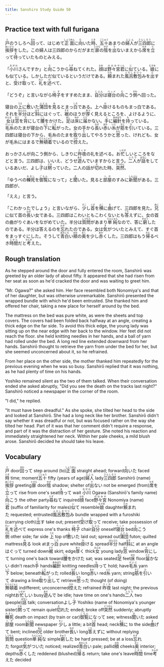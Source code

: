 ```yaml
---
title: Sanshiro Study Guide 50
---
```


## Practice text with full furigana

<p>
<ruby><rb>戸</rb><rt>と</rt></ruby>のうしろへ<ruby><rb>回</rb><rt>まわ</rt></ruby>って、はじめて<ruby><rb>正面</rb><rt>しょうめん</rt></ruby>に<ruby><rb>向</rb><rt>む</rt></ruby>いた<ruby><rb>時</rb><rt>とき</rt></ruby>、<ruby><rb>五十</rb><rt>ごじゅう</rt></ruby>あまりの<ruby><rb>婦人</rb><rt>ふじん</rt></ruby>が<ruby><rb>三四郎</rb><rt>さんしろう</rt></ruby>に<ruby><rb>挨拶</rb><rt>あいさつ</rt></ruby>をした。この婦人は三四郎のからだがまだ<ruby><rb>扉</rb><rt>とびら</rt></ruby>の<ruby><rb>陰</rb><rt>かげ</rt></ruby>を<ruby><rb>出</rb><rt>で</rt></ruby>ないまえから<ruby><rb>席</rb><rt>せき</rt></ruby>を<ruby><rb>立</rb><rt>た</rt></ruby>って<ruby><rb>待</rb><rt>ま</rt></ruby>っていたものとみえる。
</p>

<p>
「<ruby><rb>小川</rb><rt>おがわ</rt></ruby>さんですか」と<ruby><rb>向</rb><rt>む</rt></ruby>こうから<ruby><rb>尋</rb><rt>たず</rt></ruby>ねてくれた。<ruby><rb>顔</rb><rt>かお</rt></ruby>は<ruby><rb>野々宮</rb><rt>ののみや</rt></ruby><ruby><rb>君</rb><rt>くん</rt></ruby>に<ruby><rb>似</rb><rt>に</rt></ruby>ている。<ruby><rb>娘</rb><rt>むすめ</rt></ruby>にも似ている。しかしただ似ているというだけである。<ruby><rb>頼</rb><rt>たの</rt></ruby>まれた<ruby><rb>風呂敷包</rb><rt>ふろしきづつ</rt></ruby>みを<ruby><rb>出</rb><rt>だ</rt></ruby>すと、<ruby><rb>受</rb><rt>う</rt></ruby>け<ruby><rb>取</rb><rt>と</rt></ruby>って、<ruby><rb>礼</rb><rt>れい</rt></ruby>を<ruby><rb>述</rb><rt>の</rt></ruby>べて、
</p>

<p>
「どうぞ」と言いながら<ruby><rb>椅子</rb><rt>いす</rt></ruby>をすすめたまま、<ruby><rb>自分</rb><rt>じぶん</rt></ruby>は<ruby><rb>寝台</rb><rt>ベッド</rt></ruby>の<ruby><rb>向</rb><rt>む</rt></ruby>こう<ruby><rb>側</rb><rt>がわ</rt></ruby>へ回った。
</p>

<p>
寝台の<ruby><rb>上</rb><rt>うえ</rt></ruby>に<ruby><rb>敷</rb><rt>し</rt></ruby>いた<ruby><rb>蒲団</rb><rt>ふとん</rt></ruby>を<ruby><rb>見</rb><rt>み</rt></ruby>るとまっ<ruby><rb>白</rb><rt>しろ</rt></ruby>である。上へ<ruby><rb>掛</rb><rt>か</rt></ruby>けるものもまっ白である。それを<ruby><rb>半分</rb><rt>はんぶん</rt></ruby>ほど<ruby><rb>斜</rb><rt>はす</rt></ruby>にはぐって、<ruby><rb>裾</rb><rt>すそ</rt></ruby>のほうが<ruby><rb>厚</rb><rt>あつ</rt></ruby>く見えるところを、よけるように、<ruby><rb>女</rb><rt>おんな</rt></ruby>は<ruby><rb>窓</rb><rt>まど</rt></ruby>を<ruby><rb>背</rb><rt>せ</rt></ruby>にして<ruby><rb>腰</rb><rt>こし</rt></ruby>をかけた。<ruby><rb>足</rb><rt>あし</rt></ruby>は<ruby><rb>床</rb><rt>ゆか</rt></ruby>に<ruby><rb>届</rb><rt>とど</rt></ruby>かない。<ruby><rb>手</rb><rt>て</rt></ruby>に<ruby><rb>編針</rb><rt>あみばり</rt></ruby>を<ruby><rb>持</rb><rt>も</rt></ruby>っている。<ruby><rb>毛糸</rb><rt>けいと</rt></ruby>のたまが寝台の<ruby><rb>下</rb><rt>した</rt></ruby>に<ruby><rb>転</rb><rt>ころ</rt></ruby>がった。女の手から<ruby><rb>長</rb><rt>なが</rt></ruby>い<ruby><rb>赤</rb><rt>あか</rt></ruby>い<ruby><rb>糸</rb><rt>いと</rt></ruby>が<ruby><rb>筋</rb><rt>すじ</rt></ruby>を<ruby><rb>引</rb><rt>ひ</rt></ruby>いている。三四郎は寝台の下から、毛糸のたまを<ruby><rb>取</rb><rt>と</rt></ruby>り<ruby><rb>出</rb><rt>だ</rt></ruby>してやろうかと<ruby><rb>思</rb><rt>おも</rt></ruby>った、けれども、女が毛糸にはまるで<ruby><rb>無頓着</rb><rt>むとんじゃく</rt></ruby>でいるので<ruby><rb>控</rb><rt>ひか</rt></ruby>えた。
</p>

<p>
おっかさんが向こう側から、しきりに<ruby><rb>昨夜</rb><rt>さくや</rt></ruby>の礼を述べる。お<ruby><rb>忙</rb><rt>いそが</rt></ruby>しいところをなどと言う。三四郎は、いいえ、どうせ<ruby><rb>遊</rb><rt>あそ</rt></ruby>んでいますからと言う。<ruby><rb>二人</rb><rt>ふたり</rt></ruby>が<ruby><rb>話</rb><rt>はなし</rt></ruby>をしているあいだ、よし<ruby><rb>子</rb><rt>こ</rt></ruby>は<ruby><rb>黙</rb><rt>だま</rt></ruby>っていた。二人の話が<ruby><rb>切</rb><rt>き</rt></ruby>れた時、<ruby><rb>突然</rb><rt>とつぜん</rt></ruby>、
</p>

<p>
「ゆうべの<ruby><rb>轢死</rb><rt>れきし</rt></ruby>を<ruby><rb>御覧</rb><rt>ごらん</rt></ruby>になって」と<ruby><rb>聞</rb><rt>き</rt></ruby>いた。見ると<ruby><rb>部屋</rb><rt>へや</rt></ruby>のすみに<ruby><rb>新聞</rb><rt>しんぶん</rt></ruby>がある。三四郎が、
</p>

「ええ」と言う。

<p>
「こわかったでしょう」と言いながら、<ruby><rb>少</rb><rt>すこ</rt></ruby>し<ruby><rb>首</rb><rt>くび</rt></ruby>を<ruby><rb>横</rb><rt>よこ</rt></ruby>に<ruby><rb>曲</rb><rt>ま</rt></ruby>げて、三四郎を見た。<ruby><rb>兄</rb><rt>あに</rt></ruby>に似て首の<ruby><rb>長</rb><rt>なが</rt></ruby>い女である。三四郎はこわいともこわくないとも<ruby><rb>答</rb><rt>こた</rt></ruby>えずに、女の首の曲がりぐあいをながめていた。半分は<ruby><rb>質問</rb><rt>しつもん</rt></ruby>があまり<ruby><rb>単純</rb><rt>たんじゅん</rt></ruby>なので、答に<ruby><rb>窮</rb><rt>きゅう</rt></ruby>したのである。半分は答えるのを<ruby><rb>忘</rb><rt>わす</rt></ruby>れたのである。女は<ruby><rb>気</rb><rt>き</rt></ruby>がついたとみえて、すぐ首をまっすぐにした。そうして<ruby><rb>青白</rb><rt>あおじろ</rt></ruby>い<ruby><rb>頬</rb><rt>ほお</rt></ruby>の<ruby><rb>奥</rb><rt>おく</rt></ruby>を少し<ruby><rb>赤</rb><rt>あか</rt></ruby>くした。三四郎はもう<ruby><rb>帰</rb><rt>かえ</rt></ruby>るべき<ruby><rb>時間</rb><rt>じかん</rt></ruby>だと<ruby><rb>考</rb><rt>かんが</rt></ruby>えた。
</p>


## Rough translation

As he stepped around the door and fully entered the room, Sanshirō was greeted by an older lady of about fifty. It appeared that she had risen from her seat as soon as he'd cracked the door and was waiting to greet him.

"Mr. Ogawa?" she asked him. Her face resembled both Nonomiya's and that of her daughter, but was otherwise unremarkable. Sanshirō presented the wrapped bundle with which he'd been entrusted. She thanked him and offered her chair, taking a new place for herself around by the bed.

The mattress on the bed was pure white, as were the sheets and top covers. The covers had been folded back halfway at an angle, creating a thick edge on the far side. To avoid this thick edge, the young lady was sitting up on the near edge with her back to the window. Her feet did not reach the floor. she held knitting needles in her hands, and a ball of yarn had rolled under the bed. A long red line extended downward from her hands. Sanshirō thought to retrieve the yarn from under the bed for her, but she seemed unconcerned about it, so he refrained.

From her place on the other side, the mother thanked him repeatedly for the previous evening when he was so busy. Sanshirō replied that it was nothing, as he had plenty of time on his hands.

Yoshiko remained silent as the two of them talked. When their conversation ended she asked abruptly, "Did you see the death on the tracks last night?" Sanshirō noticed a newspaper in the corner of the room.

"I did," he replied.

"It must have been dreadful." As she spoke, she tilted her head to the side and looked at Sanshirō. She had a long neck like her brother. Sanshirō didn't say whether it was dreadful or not, but was focused rather on the way she tilted her head. Part of it was that her comment didn't require a response, and part of it was the distraction of her gesture. She noted his reaction and immediately straightened her neck. Within her pale cheeks, a mild blush arose. Sanshirō decided he should take his leave.           


## Vocabulary

<p>
<span class="vocabstudy"><ruby><rb>戸</rb><rt>と</rt></ruby>&nbsp;door</span><span class="vocabstudy"><ruby><rb>回</rb><rt>まわ</rt></ruby>って&nbsp;step around (to)</span><span class="vocabstudy"><ruby><rb>正面</rb><rt>しょうめん</rt></ruby>&nbsp;straight ahead; forward</span><span class="vocabstudy"><ruby><rb>向</rb><rt>む</rt></ruby>いた&nbsp;faced</span><span class="vocabstudy"><ruby><rb>時</rb><rt>とき</rt></ruby>&nbsp;time; moment</span><span class="vocabstudy"><ruby><rb>五十</rb><rt>ごじゅう</rt></ruby>&nbsp;fifty (years of age)</span><span class="vocabstudy"><ruby><rb>婦人</rb><rt>ふじん</rt></ruby>&nbsp;lady</span><span class="vocabstudy"><ruby><rb>三四郎</rb><rt>さんしろう</rt></ruby>&nbsp;Sanshirō (name)</span><span class="vocabstudy"><ruby><rb>挨拶</rb><rt>あいさつ</rt></ruby>&nbsp;greeting</span><span class="vocabstudy"><ruby><rb>扉</rb><rt>とびら</rt></ruby>&nbsp;door</span><span class="vocabstudy"><ruby><rb>陰</rb><rt>かげ</rt></ruby>&nbsp;shadow; shelter of</span><span class="vocabstudy"><ruby><rb>出</rb><rt>で</rt></ruby>ない&nbsp;not be emerged (from)</span><span class="vocabstudy"><ruby><rb>席</rb><rt>せき</rt></ruby>を<ruby><rb>立</rb><rt>た</rt></ruby>って&nbsp;rise from one's seat</span><span class="vocabstudy"><ruby><rb>待</rb><rt>ま</rt></ruby>って&nbsp;wait</span>
<span class="vocabstudy"><ruby><rb>小川</rb><rt>おがわ</rt></ruby>&nbsp;Ogawa (Sanshirō's family name)</span><span class="vocabstudy"><ruby><rb>向</rb><rt>む</rt></ruby>こう&nbsp;the other party</span><span class="vocabstudy"><ruby><rb>尋</rb><rt>たず</rt></ruby>ねて&nbsp;inquired</span><span class="vocabstudy"><ruby><rb>顔</rb><rt>かお</rt></ruby>&nbsp;face</span><span class="vocabstudy"><ruby><rb>野々宮</rb><rt>ののみや</rt></ruby>&nbsp;Nonomiya (name)</span><span class="vocabstudy"><ruby><rb>君</rb><rt>くん</rt></ruby>&nbsp;(suffix of familiarity for males)</span><span class="vocabstudy"><ruby><rb>似</rb><rt>に</rt></ruby>て&nbsp;resemble</span><span class="vocabstudy"><ruby><rb>娘</rb><rt>むすめ</rt></ruby>&nbsp;daughter</span><span class="vocabstudy"><ruby><rb>頼</rb><rt>たの</rt></ruby>まれた&nbsp;requested; entrusted</span><span class="vocabstudy"><ruby><rb>風呂敷包</rb><rt>ふろしきづつ</rt></ruby>み&nbsp;bundle wrapped with a furoshiki (carrying cloth)</span><span class="vocabstudy"><ruby><rb>出</rb><rt>だ</rt></ruby>す&nbsp;take out; present</span><span class="vocabstudy"><ruby><rb>受</rb><rt>う</rt></ruby>け<ruby><rb>取</rb><rt>と</rt></ruby>って&nbsp;receive; take possession of</span><span class="vocabstudy"><ruby><rb>礼</rb><rt>れい</rt></ruby>を<ruby><rb>述</rb><rt>の</rt></ruby>べて&nbsp;express one's thanks</span>
<span class="vocabstudy"><ruby><rb>椅子</rb><rt>いす</rt></ruby>&nbsp;chair</span><span class="vocabstudy"><ruby><rb>自分</rb><rt>じぶん</rt></ruby>&nbsp;oneself</span><span class="vocabstudy"><ruby><rb>寝台</rb><rt>ベッド</rt></ruby>&nbsp;bed</span><span class="vocabstudy"><ruby><rb>向</rb><rt>む</rt></ruby>こう<ruby><rb>側</rb><rt>がわ</rt></ruby>&nbsp;other side; far side</span>
<span class="vocabstudy"><ruby><rb>上</rb><rt>うえ</rt></ruby>&nbsp;top of</span><span class="vocabstudy"><ruby><rb>敷</rb><rt>し</rt></ruby>いた&nbsp;laid out; spread out</span><span class="vocabstudy"><ruby><rb>蒲団</rb><rt>ふとん</rt></ruby>&nbsp;futon; quilted mattress</span><span class="vocabstudy"><ruby><rb>見</rb><rt>み</rt></ruby>る&nbsp;look at</span><span class="vocabstudy">まっ<ruby><rb>白</rb><rt>しろ</rt></ruby>&nbsp;pure white</span><span class="vocabstudy"><ruby><rb>掛</rb><rt>か</rt></ruby>ける&nbsp;spread</span><span class="vocabstudy"><ruby><rb>半分</rb><rt>はんぶん</rt></ruby>&nbsp;half</span><span class="vocabstudy"><ruby><rb>斜</rb><rt>はす</rt></ruby>に&nbsp;at an angle</span><span class="vocabstudy">はぐって&nbsp;turned down</span><span class="vocabstudy"><ruby><rb>裾</rb><rt>すそ</rt></ruby>&nbsp;skirt; edge</span><span class="vocabstudy"><ruby><rb>厚</rb><rt>あつ</rt></ruby>く&nbsp;thick</span><span class="vocabstudy"><ruby><rb>女</rb><rt>おんな</rt></ruby>&nbsp;young lady</span><span class="vocabstudy"><ruby><rb>窓</rb><rt>まど</rt></ruby>&nbsp;window</span><span class="vocabstudy"><ruby><rb>背</rb><rt>せ</rt></ruby>にして&nbsp;turning one's back toward</span><span class="vocabstudy"><ruby><rb>腰</rb><rt>こし</rt></ruby>をかけた&nbsp;sat; was seated</span><span class="vocabstudy"><ruby><rb>足</rb><rt>あし</rt></ruby>&nbsp;feet</span><span class="vocabstudy"><ruby><rb>床</rb><rt>ゆか</rt></ruby>&nbsp;floor</span><span class="vocabstudy"><ruby><rb>届</rb><rt>とど</rt></ruby>かない&nbsp;didn't reach</span><span class="vocabstudy"><ruby><rb>手</rb><rt>て</rt></ruby>&nbsp;hands</span><span class="vocabstudy"><ruby><rb>編針</rb><rt>あみばり</rt></ruby>&nbsp;knitting needles</span><span class="vocabstudy"><ruby><rb>持</rb><rt>も</rt></ruby>って&nbsp;hold; have</span><span class="vocabstudy"><ruby><rb>毛糸</rb><rt>けいと</rt></ruby>&nbsp;yarn</span><span class="vocabstudy"><ruby><rb>下</rb><rt>した</rt></ruby>&nbsp;below; beneath</span><span class="vocabstudy"><ruby><rb>転</rb><rt>ころ</rt></ruby>がった&nbsp;rolled</span><span class="vocabstudy"><ruby><rb>長</rb><rt>なが</rt></ruby>い&nbsp;long</span><span class="vocabstudy"><ruby><rb>赤</rb><rt>あか</rt></ruby>い&nbsp;red</span><span class="vocabstudy"><ruby><rb>糸</rb><rt>いと</rt></ruby>&nbsp;yarn; string</span><span class="vocabstudy"><ruby><rb>筋</rb><rt>すじ</rt></ruby>を<ruby><rb>引</rb><rt>ひ</rt></ruby>いて&nbsp;drawing a line</span><span class="vocabstudy"><ruby><rb>取</rb><rt>と</rt></ruby>り<ruby><rb>出</rb><rt>だ</rt></ruby>して&nbsp;retrieve</span><span class="vocabstudy"><ruby><rb>思</rb><rt>おも</rt></ruby>った&nbsp;thought (of doing)</span><span class="vocabstudy"><ruby><rb>無頓着</rb><rt>むとんじゃく</rt></ruby>&nbsp;indifferent; unconcerned</span><span class="vocabstudy"><ruby><rb>控</rb><rt>ひか</rt></ruby>えた&nbsp;refrained</span>
<span class="vocabstudy"><ruby><rb>昨夜</rb><rt>さくや</rt></ruby>&nbsp;last night; the previous night</span><span class="vocabstudy">お<ruby><rb>忙</rb><rt>いそが</rt></ruby>しい&nbsp;busy</span><span class="vocabstudy"><ruby><rb>遊</rb><rt>あそ</rt></ruby>んで&nbsp;be idle; have time on one's hands</span><span class="vocabstudy"><ruby><rb>二人</rb><rt>ふたり</rt></ruby>&nbsp;two (people)</span><span class="vocabstudy"><ruby><rb>話</rb><rt>はなし</rt></ruby>&nbsp;talk; conversation</span><span class="vocabstudy">よし<ruby><rb>子</rb><rt>こ</rt></ruby>&nbsp;Yoshiko (name of Nonomiya's younger sister)</span><span class="vocabstudy"><ruby><rb>黙</rb><rt>だま</rt></ruby>って&nbsp;remain quiet</span><span class="vocabstudy"><ruby><rb>切</rb><rt>き</rt></ruby>れた&nbsp;ended; broke off</span><span class="vocabstudy"><ruby><rb>突然</rb><rt>とつぜん</rt></ruby>&nbsp;suddenly; abruptly</span>
<span class="vocabstudy"><ruby><rb>轢死</rb><rt>れきし</rt></ruby>&nbsp;death on impact (by train or car)</span><span class="vocabstudy"><ruby><rb>御覧</rb><rt>ごらん</rt></ruby>になって&nbsp;see; witness</span><span class="vocabstudy"><ruby><rb>聞</rb><rt>き</rt></ruby>いた&nbsp;asked</span><span class="vocabstudy"><ruby><rb>部屋</rb><rt>へや</rt></ruby>&nbsp;room</span><span class="vocabstudy"><ruby><rb>新聞</rb><rt>しんぶん</rt></ruby>&nbsp;newspaper</span>
<span class="vocabstudy"><ruby><rb>少</rb><rt>すこ</rt></ruby>し&nbsp;a little; a bit</span><span class="vocabstudy"><ruby><rb>首</rb><rt>くび</rt></ruby>&nbsp;head; neck</span><span class="vocabstudy"><ruby><rb>横</rb><rt>よこ</rt></ruby>に&nbsp;to the side</span><span class="vocabstudy"><ruby><rb>曲</rb><rt>ま</rt></ruby>げて&nbsp;bent; inclined</span><span class="vocabstudy"><ruby><rb>兄</rb><rt>あに</rt></ruby>&nbsp;older brother</span><span class="vocabstudy"><ruby><rb>長</rb><rt>なが</rt></ruby>い&nbsp;long</span><span class="vocabstudy"><ruby><rb>答</rb><rt>こた</rt></ruby>えずに&nbsp;without replying</span><span class="vocabstudy"><ruby><rb>質問</rb><rt>しつもん</rt></ruby>&nbsp;question</span><span class="vocabstudy"><ruby><rb>単純</rb><rt>たんじゅん</rt></ruby>な&nbsp;simple</span><span class="vocabstudy"><ruby><rb>窮</rb><rt>きゅう</rt></ruby>した&nbsp;be hard pressed; be at a loss</span><span class="vocabstudy"><ruby><rb>忘</rb><rt>わす</rt></ruby>れた&nbsp;forgot</span><span class="vocabstudy"><ruby><rb>気</rb><rt>き</rt></ruby>がついた&nbsp;noticed; realized</span><span class="vocabstudy"><ruby><rb>青白</rb><rt>あおじろ</rt></ruby>い&nbsp;pale; pallid</span><span class="vocabstudy"><ruby><rb>頬</rb><rt>ほお</rt></ruby>&nbsp;cheeks</span><span class="vocabstudy"><ruby><rb>奥</rb><rt>おく</rt></ruby>&nbsp;interior; depths</span><span class="vocabstudy"><ruby><rb>赤</rb><rt>あか</rt></ruby>くした&nbsp;reddened (blushed)</span><span class="vocabstudy"><ruby><rb>帰</rb><rt>かえ</rt></ruby>る&nbsp;return; take one's leave</span><span class="vocabstudy"><ruby><rb>時間</rb><rt>じかん</rt></ruby>&nbsp;time</span><span class="vocabstudy"><ruby><rb>考</rb><rt>かんが</rt></ruby>えた&nbsp;decided</span>
</p>
